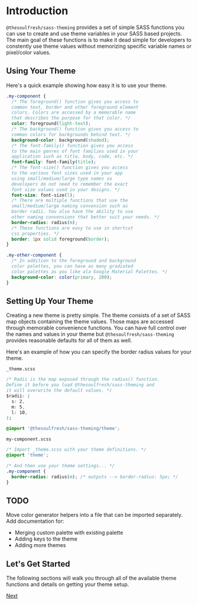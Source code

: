 
<Meta title="Introduction" />

# Introduction

`@thesoulfresh/sass-theming` provides a set of simple SASS
functions you can use to create and use theme variables in
your SASS based projects. The main goal of these functions
is to make it dead simple for developers to constently use
theme values without memorizing specific variable names or
pixel/color values.

## Using Your Theme

Here's a quick example showing how easy it is to use
your theme.

```css
.my-component {
  /* The foreground() function gives you access to
  common text, border and other foreground element
  colors. Colors are accessed by a memorable name
  that describes the purpose for that color. */
  color: foreground(light-text);
  /* The background() function gives you access to
  common colors for backgrounds behind text. */
  background-color: background(shaded);
  /* The font-family() function gives you access
  to the main genres of font families used in your
  application such as title, body, code, etc. */
  font-family: font-family(title);
  /* The font-size() function gives you access
  to the various font sizes used in your app
  using small/medium/large type names so
  developers do not need to remember the exact
  font size values used in your designs. */
  font-size: font-size(l);
  /* There are multiple functions that use the
  small/medium/large naming convension such as
  border radii. You also have the ability to use
  other naming convensions that better suit your needs. */
  border-radius: radius(m);
  /* These functions are easy to use in shortcut
  css properties. */
  border: 1px solid foreground(border);
}

.my-other-component {
  /* In addition to the foreground and background
  color palettes, you can have as many gradiated
  color palettes as you like ala Google Material Palettes. */
  background-color: color(primary, 200);
}
```

## Setting Up Your Theme

Creating a new theme is pretty simple. The theme
consists of a set of SASS map objects containing the theme values.
Those maps are accessed through memorable convenience functions.
You can have full control over the names and values in your theme
but `@thesoulfresh/sass-theming` provides reasonable defaults
for all of them as well.

Here's an example of how you can specify the border radius
values for your theme.

`_theme.scss`
```css
/* Radii is the map exposed through the radius() function.
Define it before you load @thesoulfresh/sass-theming and
it will overwrite the default values. */
$radii: (
  s: 2,
  m: 5,
  l: 10,
);

@import '@thesoulfresh/sass-theming/theme';
```

`my-component.scss`
```css
/* Import _theme.scss with your theme definitions. */
@import 'theme';

/* And then use your theme settings... */
.my-component {
  border-radius: radius(m); /* outputs --> border-radius: 5px; */
}
```

## TODO

Move color generator helpers into a file that can be imported separately.
Add documentation for:
- Merging custom palette with existing palette
- Adding keys to the theme
- Adding more themes

## Let's Get Started

The following sections will walk you through all of the available
theme functions and details on getting your theme setup.

[Next](/?path=/docs/colors--color-palettes)

